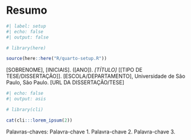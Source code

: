 <!-- &&& title begin &&& -->
# Resumo {.unnumbered}
<!-- &&& title end &&& -->

```r
#| label: setup
#| echo: false
#| output: false

# library(here)

source(here::here("R/quarto-setup.R"))
```

[SOBRENOME], [INICIAIS]. ([ANO]). _[TÍTULO]_ [[TIPO DE TESE/DISSERTAÇÃO]]. [ESCOLA/DEPARTAMENTO], Universidade de São Paulo, São Paulo. [URL DA DISSERTAÇÃO/TESE]

```r
#| echo: false
#| output: asis

# library(cli)

cat(cli:::lorem_ipsum(2))
```

Palavras-chaves: Palavra-chave 1. Palavra-chave 2. Palavra-chave 3.
